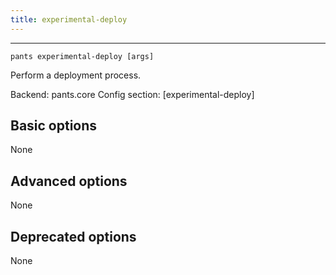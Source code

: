 ```yaml
---
title: experimental-deploy
---
```



---

```
pants experimental-deploy [args]
```

Perform a deployment process.

Backend: <span className="color--primary">pants.core</span>
Config section: <span className="color--primary">[experimental-deploy]</span>

<span className={styles.options}>

## Basic options

None

## Advanced options

None

## Deprecated options

None

</span>
